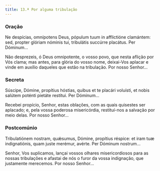 ```yaml
---
title: 13.ª Por alguma tribulação
---
```


### Oração

<div class="side-by-side not-content">

Ne despícias, omnípotens Deus, pópulum tuum in afflictióne clamántem: sed, propter glóriam nóminis tui, tribulátis succúrre placátus. Per Dóminum...

Não desprezeis, ó Deus omnipotente, o vosso povo, que nesta aflição por Vós clama; mas antes, para glória do vosso nome, deixai-Vos aplacar e vinde em auxílio daqueles que estão na tribulação. Por nosso Senhor...

</div>

### Secreta

<div class="side-by-side not-content">

Súscipe, Dómine, propítius hóstias, quibus et te placári voluísti, et nobis salútem poténti pietáte restítui. Per Dóminum...

Recebei propício, Senhor, estas oblações, com as quais quisestes ser aplacado; e, pela vossa poderosa misericórdia, restituí-nos a salvação por meio delas. Por nosso Senhor...

</div>

### Postcomúnio

<div class="side-by-side not-content">

Tribulatiónem nostram, quǽsumus, Dómine, propítius réspice: et iram tuæ indignatiónis, quam juste merémur, avérte. Per Dóminum nostrum...

Senhor, Vos suplicamos, lançai vossos olhares misericordiosos para as nossas tribulações e afastai de nós o furor da vossa indignação, que justamente merecemos. Por nosso Senhor...

</div>
